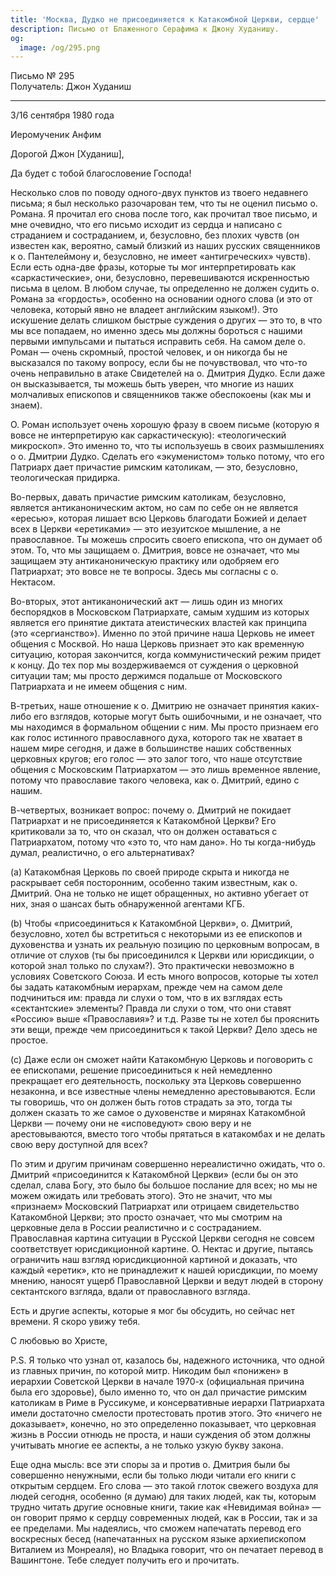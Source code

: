 ```yaml
---
title: 'Москва, Дудко не присоединяется к Катакомбной Церкви, сердце'
description: Письмо от Блаженного Серафима к Джону Худанишу.
og:
  image: /og/295.png
---
```


<div style={{textAlign:'right', fontFamily:'monospace'}}>Письмо № 295</div>
<div style={{textAlign:'left', fontFamily:'monospace'}}>Получатель: Джон Худаниш</div>

---

3/16 сентября 1980 года

Иеромученик Анфим

Дорогой Джон [Худаниш],

Да будет с тобой благословение Господа!

Несколько слов по поводу одного-двух пунктов из твоего недавнего письма; я был несколько разочарован тем, что ты не оценил письмо о. Романа. Я прочитал его снова после того, как прочитал твое письмо, и мне очевидно, что его письмо исходит из сердца и написано с страданием и состраданием, и, безусловно, без плохих чувств (он известен как, вероятно, самый близкий из наших русских священников к о. Пантелеймону и, безусловно, не имеет «антигреческих» чувств). Если есть одна-две фразы, которые ты мог интерпретировать как «саркастические», они, безусловно, перевешиваются искренностью письма в целом. В любом случае, ты определенно не должен судить о. Романа за «гордость», особенно на основании одного слова (и это от человека, который явно не владеет английским языком!). Это искушение делать слишком быстрые суждения о других — это то, в что мы все попадаем, но именно здесь мы должны бороться с нашими первыми импульсами и пытаться исправить себя. На самом деле о. Роман — очень скромный, простой человек, и он никогда бы не высказался по такому вопросу, если бы не почувствовал, что что-то очень неправильно в атаке Свидетелей на о. Дмитрия Дудко. Если даже он высказывается, ты можешь быть уверен, что многие из наших молчаливых епископов и священников также обеспокоены (как мы и знаем).

О. Роман использует очень хорошую фразу в своем письме (которую я вовсе не интерпретирую как саркастическую): «теологический микроскоп». Это именно то, что ты используешь в своих размышлениях о о. Дмитрии Дудко. Сделать его «экуменистом» только потому, что его Патриарх дает причастие римским католикам, — это, безусловно, теологическая придирка.

Во-первых, давать причастие римским католикам, безусловно, является антиканоническим актом, но сам по себе он не является «ересью», которая лишает всю Церковь благодати Божией и делает всех в Церкви «еретиками» — это иезуитское мышление, а не православное. Ты можешь спросить своего епископа, что он думает об этом. То, что мы защищаем о. Дмитрия, вовсе не означает, что мы защищаем эту антиканоническую практику или одобряем его Патриархат; это вовсе не те вопросы. Здесь мы согласны с о. Нектасом.

Во-вторых, этот антиканонический акт — лишь один из многих беспорядков в Московском Патриархате, самым худшим из которых является его принятие диктата атеистических властей как принципа (это «сергианство»). Именно по этой причине наша Церковь не имеет общения с Москвой. Но наша Церковь признает это как временную ситуацию, которая закончится, когда коммунистический режим придет к концу. До тех пор мы воздерживаемся от суждения о церковной ситуации там; мы просто держимся подальше от Московского Патриархата и не имеем общения с ним.

В-третьих, наше отношение к о. Дмитрию не означает принятия каких-либо его взглядов, которые могут быть ошибочными, и не означает, что мы находимся в формальном общении с ним. Мы просто признаем его как голос истинного православного духа, которого так не хватает в нашем мире сегодня, и даже в большинстве наших собственных церковных кругов; его голос — это залог того, что наше отсутствие общения с Московским Патриархатом — это лишь временное явление, потому что православие такого человека, как о. Дмитрий, едино с нашим.

В-четвертых, возникает вопрос: почему о. Дмитрий не покидает Патриархат и не присоединяется к Катакомбной Церкви? Его критиковали за то, что он сказал, что он должен оставаться с Патриархатом, потому что «это то, что нам дано». Но ты когда-нибудь думал, реалистично, о его альтернативах?

(a) Катакомбная Церковь по своей природе скрыта и никогда не раскрывает себя посторонним, особенно таким известным, как о. Дмитрий. Она не только не ищет обращенных, но активно убегает от них, зная о шансах быть обнаруженной агентами КГБ.

(b) Чтобы «присоединиться к Катакомбной Церкви», о. Дмитрий, безусловно, хотел бы встретиться с некоторыми из ее епископов и духовенства и узнать их реальную позицию по церковным вопросам, в отличие от слухов (ты бы присоединился к Церкви или юрисдикции, о которой знал только по слухам?). Это практически невозможно в условиях Советского Союза. И есть много вопросов, которые ты хотел бы задать катакомбным иерархам, прежде чем на самом деле подчиниться им: правда ли слухи о том, что в их взглядах есть «сектантские» элементы? Правда ли слухи о том, что они ставят «Россию» выше «Православия»? и т.д. Разве ты не хотел бы прояснить эти вещи, прежде чем присоединиться к такой Церкви? Дело здесь не простое.

(c) Даже если он сможет найти Катакомбную Церковь и поговорить с ее епископами, решение присоединиться к ней немедленно прекращает его деятельность, поскольку эта Церковь совершенно незаконна, и все известные члены немедленно арестовываются. Если ты говоришь, что он должен быть готов страдать за это, тогда ты должен сказать то же самое о духовенстве и мирянах Катакомбной Церкви — почему они не «исповедуют» свою веру и не арестовываются, вместо того чтобы прятаться в катакомбах и не делать свою веру доступной для всех?

По этим и другим причинам совершенно нереалистично ожидать, что о. Дмитрий «присоединится к Катакомбной Церкви» (если бы он это сделал, слава Богу, это было бы большое послание для всех; но мы не можем ожидать или требовать этого). Это не значит, что мы «признаем» Московский Патриархат или отрицаем свидетельство Катакомбной Церкви; это просто означает, что мы смотрим на церковные дела в России реалистично и с состраданием. Православная картина ситуации в Русской Церкви сегодня не совсем соответствует юрисдикционной картине. О. Нектас и другие, пытаясь ограничить наш взгляд юрисдикционной картиной и доказать, что каждый «еретик», кто не принадлежит к нашей юрисдикции, по моему мнению, наносят ущерб Православной Церкви и ведут людей в сторону сектантского взгляда, вдали от православного взгляда.

Есть и другие аспекты, которые я мог бы обсудить, но сейчас нет времени. Я скоро увижу тебя.

С любовью во Христе,

P.S. Я только что узнал от, казалось бы, надежного источника, что одной из главных причин, по которой митр. Никодим был «понижен» в иерархии Советской Церкви в начале 1970-х (официальная причина была его здоровье), было именно то, что он дал причастие римским католикам в Риме в Руссикуме, и консервативные иерархи Патриархата имели достаточно смелости протестовать против этого. Это «ничего не доказывает», конечно, но это определенно показывает, что церковная жизнь в России отнюдь не проста, и наши суждения об этом должны учитывать многие ее аспекты, а не только узкую букву закона.

Еще одна мысль: все эти споры за и против о. Дмитрия были бы совершенно ненужными, если бы только люди читали его книги с открытым сердцем. Его слова — это такой глоток свежего воздуха для людей сегодня, особенно (я думаю) для таких людей, как ты, которым трудно читать другие основные книги, такие как «Невидимая война» — он говорит прямо к сердцу современных людей, как в России, так и за ее пределами. Мы надеялись, что сможем напечатать перевод его воскресных бесед (напечатанных на русском языке архиепископом Виталием из Монреаля), но Владыка говорит, что он печатает перевод в Вашингтоне. Тебе следует получить его и прочитать.
